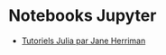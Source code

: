 # Notebooks Jupyter

- [Tutoriels Julia par Jane Herriman](https://github.com/xorJane/Introduction_to_Julia_tutorials)

